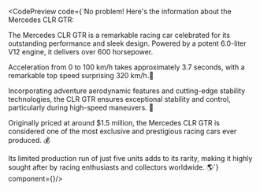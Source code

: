 <div style={{ marginBottom: '16px', marginTop: '16px'}}>

<CodePreview  code={`No problem! Here's the information about the Mercedes CLR GTR:

The Mercedes CLR GTR is a remarkable racing car celebrated for its outstanding performance and sleek design. Powered by a potent 6.0-liter V12 engine, it delivers over 600 horsepower.

Acceleration from 0 to 100 km/h takes approximately 3.7 seconds, with a remarkable top speed surprising 320 km/h.🥇

Incorporating adventure aerodynamic features and cutting-edge stability technologies, the CLR GTR ensures exceptional stability and control, particularly during high-speed maneuvers. 💨

Originally priced at around $1.5 million, the Mercedes CLR GTR is considered one of the most exclusive and prestigious racing cars ever produced. 💰

Its limited production run of just five units adds to its rarity, making it highly sought after by racing enthusiasts and collectors worldwide. 🌎`} component={<Avatar/>}/>
</div>
